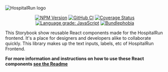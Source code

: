 
<Meta title="Welcome" />

<img src="https://raw.githubusercontent.com/HospitalRun/design/master/logo/horizontal/logo-on-transparent.png" alt="HospitalRun logo"/>

<div align="center">

[![NPM Version](https://badgen.net/npm/v/@hospitalrun/components)](https://www.npmjs.com/package/@hospitalrun/components) [![GitHub CI](https://github.com/HospitalRun/components/workflows/GitHub%20CI/badge.svg)](https://github.com/HospitalRun/components/actions) [![Coverage Status](https://coveralls.io/repos/github/HospitalRun/components/badge.svg?branch=master)](https://coveralls.io/github/HospitalRun/components?branch=master) [![Language grade: JavaScript](https://img.shields.io/lgtm/grade/javascript/g/HospitalRun/components.svg?logo=lgtm&logoWidth=18)](https://lgtm.com/projects/g/HospitalRun/components/context:javascript)
[![Bundlephobia](https://badgen.net/bundlephobia/min/@hospitalrun/components)](https://bundlephobia.com/result?p=@hospitalrun/components)

</div>

This Storybook show reusable React components made for the HospitalRun frontend. It's a place for designers and developers alike to collaborate quickly. This library makes up the text inputs, labels, etc of HospitalRun Frontend.

<strong>For more information and instructions on how to use these React components [see the Readme](https://github.com/HospitalRun/components)</strong>
